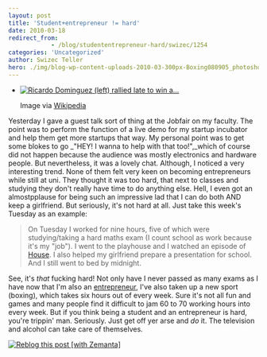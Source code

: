 ```yaml
---
layout: post
title: 'Student+entrepreneur != hard'
date: 2010-03-18
redirect_from: 
            - /blog/studententrepreneur-hard/swizec/1254
categories: 'Uncategorized'
author: Swizec Teller
hero: ./img/blog-wp-content-uploads-2010-03-300px-Boxing080905_photoshop.jpg
---
```

- [![Ricardo Dominguez (left) rallied late to win a...](./img/blog-wp-content-uploads-2010-03-300px-Boxing080905_photoshop.jpg "Ricardo Dominguez (left) rallied late to win a...")](http://commons.wikipedia.org/wiki/Image:Boxing080905_photoshop.jpg)

  Image via [Wikipedia](http://commons.wikipedia.org/wiki/Image:Boxing080905_photoshop.jpg)

Yesterday I gave a guest talk sort of thing at the Jobfair on my faculty. The point was to perform the function of a live demo for my startup incubator and help them get more startups that way. My personal point was to get some blokes to go _"HEY! I wanna to help with that too!",_which of course did not happen because the audience was mostly electronics and hardware people. But nevertheless, it was a lovely chat. Although, I noticed a very interesting trend. None of them felt very keen on becoming entrepreneurs while still at uni. They thought it was too hard, that next to classes and studying they don't really have time to do anything else. Hell, I even got an almostpplause for being such an impressive lad that I can do both AND keep a girlfriend. But seriously, it's not hard at all. Just take this week's Tuesday as an example:

> On Tuesday I worked for nine hours, five of which were studying/taking a hard maths exam (I count school as work because it's my "job"). I went to the playhouse and I watched an episode of [House](http://en.wikipedia.org/wiki/House_%28TV_series%29 "House (TV series)"). I also helped my girlfriend prepare a presentation for school. And I still went to bed by midnight.

See, it's _that_ fucking hard! Not only have I never passed as many exams as I have now that I'm also an [entrepreneur](http://en.wikipedia.org/wiki/Entrepreneur "Entrepreneur"), I've also taken up a new sport (boxing), which takes six hours out of every week. Sure it's not all fun and games and many people find it difficult to jam 60 to 70 working hours into every week. But if you think being a student and an entrepreneur is hard, you're trippin' man. Seriously. Just get off yer arse and _do_ it. The television and alcohol can take care of themselves.

[![Reblog this post \[with Zemanta\]](http://img.zemanta.com/reblog_e.png?x-id=bd314f7b-c5ee-4679-9dac-34dffbed9ae6)](http://reblog.zemanta.com/zemified/bd314f7b-c5ee-4679-9dac-34dffbed9ae6/ "Reblog this post \[with Zemanta]")